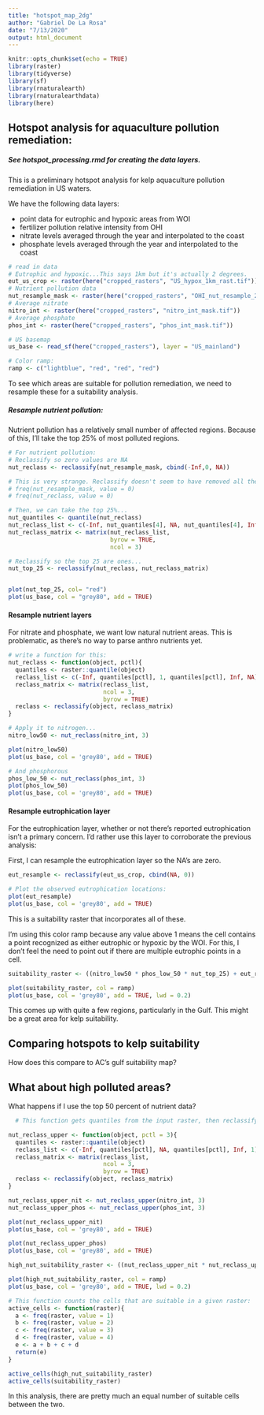 ```yaml
---
title: "hotspot_map_2dg"
author: "Gabriel De La Rosa"
date: "7/13/2020"
output: html_document
---
```


```r
knitr::opts_chunk$set(echo = TRUE)
library(raster)
library(tidyverse)
library(sf)
library(rnaturalearth)
library(rnaturalearthdata)
library(here)
```

## Hotspot analysis for aquaculture pollution remediation:

##### See *hotspot_processing.rmd* for creating the data layers.


This is a preliminary hotspot analysis for kelp aquaculture pollution remediation in US waters. 

We have the following data layers:

* point data for eutrophic and hypoxic areas from WOI
* fertilizer pollution relative intensity from OHI
* nitrate levels averaged through the year and interpolated to the coast
* phosphate levels averaged through the year and interpolated to the coast

```r
# read in data
# Eutrophic and hypoxic...This says 1km but it's actually 2 degrees.
eut_us_crop <- raster(here("cropped_rasters", "US_hypox_1km_rast.tif"))
# Nutrient pollution data
nut_resample_mask <- raster(here("cropped_rasters", "OHI_nut_resample_2dg.tif"))
# Average nitrate
nitro_int <- raster(here("cropped_rasters", "nitro_int_mask.tif"))
# Average phosphate
phos_int <- raster(here("cropped_rasters", "phos_int_mask.tif"))

# US basemap
us_base <- read_sf(here("cropped_rasters"), layer = "US_mainland")

# Color ramp:
ramp <- c("lightblue", "red", "red", "red")
```


To see which areas are suitable for pollution remediation, we need to resample these for a suitability analysis. 


##### Resample nutrient pollution:

Nutrient pollution has a relatively small number of affected regions. Because of this, I'll take the top 25% of most polluted regions.

```r
# For nutrient pollution:
# Reclassify so zero values are NA
nut_reclass <- reclassify(nut_resample_mask, cbind(-Inf,0, NA))

# This is very strange. Reclassify doesn't seem to have removed all the zero values...
# freq(nut_resample_mask, value = 0)
# freq(nut_reclass, value = 0)

# Then, we can take the top 25%...
nut_quantiles <- quantile(nut_reclass)
nut_reclass_list <- c(-Inf, nut_quantiles[4], NA, nut_quantiles[4], Inf, 1)
nut_reclass_matrix <- matrix(nut_reclass_list,
                             byrow = TRUE,
                             ncol = 3)

# Reclassify so the top 25 are ones...
nut_top_25 <- reclassify(nut_reclass, nut_reclass_matrix)


plot(nut_top_25, col= "red")
plot(us_base, col = "grey80", add = TRUE)

```
#### Resample nutrient layers

For nitrate and phosphate, we want low natural nutrient areas. This is problematic, as there's no way to parse anthro nutrients yet.

```r
# write a function for this:
nut_reclass <- function(object, pctl){
  quantiles <- raster::quantile(object)
  reclass_list <- c(-Inf, quantiles[pctl], 1, quantiles[pctl], Inf, NA)
  reclass_matrix <- matrix(reclass_list,
                           ncol = 3,
                           byrow = TRUE)
  reclass <- reclassify(object, reclass_matrix)
}
```

```r
# Apply it to nitrogen...
nitro_low50 <- nut_reclass(nitro_int, 3)

plot(nitro_low50)
plot(us_base, col = 'grey80', add = TRUE)
```

```r
# And phosphorous
phos_low_50 <- nut_reclass(phos_int, 3)
plot(phos_low_50)
plot(us_base, col = 'grey80', add = TRUE)
```

#### Resample eutrophication layer

For the eutrophication layer, whether or not there's reported eutrophication isn't a primary concern. I'd rather use this layer to corroborate the previous analysis:

First, I can resample the eutrophication layer so the NA's are zero.

```r
eut_resample <- reclassify(eut_us_crop, cbind(NA, 0))
```


```r
# Plot the observed eutrophication locations:
plot(eut_resample)
plot(us_base, col = 'grey80', add = TRUE)
```
This is a suitability raster that incorporates all of these.

I'm using this color ramp because any value above 1 means the cell contains a point recognized as either eutrophic or hypoxic by the WOI. For this, I don't feel the need to point out if there are multiple eutrophic points in a cell.
                      
```r
suitability_raster <- ((nitro_low50 * phos_low_50 * nut_top_25) + eut_resample)

plot(suitability_raster, col = ramp)
plot(us_base, col = 'grey80', add = TRUE, lwd = 0.2)
```

This comes up with quite a few regions, particularly in the Gulf. This might be a great area for kelp suitability.

## Comparing hotspots to kelp suitability

How does this compare to AC's gulf suitability map?








## What about high polluted areas?

What happens if I use the top 50 percent of nutrient data?

```r
  # This function gets quantiles from the input raster, then reclassifys where the HIGH values are 1 and low values are 0.

nut_reclass_upper <- function(object, pctl = 3){
  quantiles <- raster::quantile(object)
  reclass_list <- c(-Inf, quantiles[pctl], NA, quantiles[pctl], Inf, 1)
  reclass_matrix <- matrix(reclass_list,
                           ncol = 3,
                           byrow = TRUE)
  reclass <- reclassify(object, reclass_matrix)
}

nut_reclass_upper_nit <- nut_reclass_upper(nitro_int, 3)
nut_reclass_upper_phos <- nut_reclass_upper(phos_int, 3)
```

```r
plot(nut_reclass_upper_nit)
plot(us_base, col = 'grey80', add = TRUE)
```

```r
plot(nut_reclass_upper_phos)
plot(us_base, col = 'grey80', add = TRUE)
```

``` r

high_nut_suitability_raster <- ((nut_reclass_upper_nit * nut_reclass_upper_phos * nut_top_25) + eut_resample)

plot(high_nut_suitability_raster, col = ramp)
plot(us_base, col = 'grey80', add = TRUE, lwd = 0.2)

```

```r
# This function counts the cells that are suitable in a given raster:
active_cells <- function(raster){
  a <- freq(raster, value = 1)
  b <- freq(raster, value = 2)
  c <- freq(raster, value = 3)
  d <- freq(raster, value = 4)
  e <- a + b + c + d
  return(e)
}

active_cells(high_nut_suitability_raster)
active_cells(suitability_raster)
```


In this analysis, there are pretty much an equal number of suitable cells between the two.